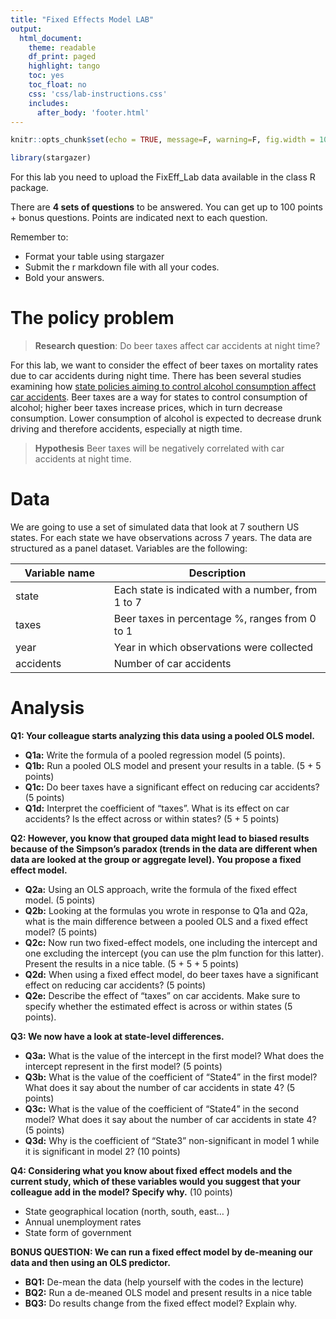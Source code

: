 ```yaml
---
title: "Fixed Effects Model LAB"
output:
  html_document:
    theme: readable
    df_print: paged
    highlight: tango
    toc: yes
    toc_float: no
    css: 'css/lab-instructions.css'
    includes:
      after_body: 'footer.html'
--- 
```


```r
knitr::opts_chunk$set(echo = TRUE, message=F, warning=F, fig.width = 10)
```

```r
library(stargazer)
```

For this lab you need to upload the FixEff_Lab data available in the class R package. 

There are **4 sets of questions** to be answered. You can get up to 100 points + bonus questions. Points are indicated next to each question. 

Remember to:

* Format your table using stargazer 
* Submit the r markdown file with all your codes. 
* Bold your answers. 

# The policy problem

> **Research question**: 
> Do beer taxes affect car accidents at night time?

For this lab, we want to consider the effect of beer taxes on mortality rates due to car accidents during night time. There has been several studies examining how [state policies aiming to control alcohol consumption affect car accidents](https://www.sciencedirect.com/science/article/pii/S0167629696004900). Beer taxes are a way for states to control consumption of alcohol; higher beer taxes increase prices, which in turn decrease consumption. Lower consumption of alcohol is expected to decrease drunk driving and therefore accidents, especially at nigth time.

> **Hypothesis**
> Beer taxes will be negatively correlated with car accidents at night time. 

# Data

We are going to use a set of simulated data that look at 7 southern US states. For each state we have observations across 7 years. The data are structured as a panel dataset. Variables are the following:  

 **Variable name**       | **Description    **                                   
------------------------ | -----------------------------------------------------
state                    |Each state is indicated with a number, from 1 to 7 
taxes                    |Beer taxes in percentage %, ranges from 0 to 1  
year                     |Year in which observations were collected      
accidents                |Number of car accidents       

# Analysis 

**Q1: Your colleague starts analyzing this data using a pooled OLS model.**

* **Q1a:** Write the formula of a pooled regression model (5 points).
* **Q1b:** Run a pooled OLS model and present your results in a table. (5 + 5 points)
* **Q1c:** Do beer taxes have a significant effect on reducing car accidents? (5 points)
* **Q1d:** Interpret the coefficient of "taxes". What is its effect on car accidents? Is the effect across or within states? (5 + 5 points)

**Q2: However, you know that grouped data might lead to biased results because of the Simpson's paradox (trends in the data are different when data are looked at the group or aggregate level). You propose a fixed effect model.** 

* **Q2a:** Using an OLS approach, write the formula of the fixed effect model. (5 points)
* **Q2b:** Looking at the formulas you wrote in response to Q1a and Q2a, what is the main difference between a pooled OLS and a fixed effect model? (5 points)
* **Q2c:** Now run two fixed-effect models, one including the intercept and one excluding the intercept (you can use the plm function for this latter). Present the results in a nice table. (5 + 5 + 5 points)
* **Q2d:** When using a fixed effect model, do beer taxes have a significant effect on reducing car accidents? (5 points) 
* **Q2e:** Describe the effect of "taxes" on car accidents. Make sure to specify whether the estimated effect is across or within states (5 points).

**Q3: We now have a look at state-level differences.**

* **Q3a:** What is the value of the intercept in the first model? What does the intercept represent in the first model? (5 points)
* **Q3b:** What is the value of the coefficient of "State4" in the first model? What does it say about the number of car accidents in state 4? (5 points)
* **Q3c:** What is the value of the coefficient of "State4" in the second model? What does it say about the number of car accidents in state 4? (5 points)
* **Q3d:** Why is the coefficient of "State3" non-significant in model 1 while it is significant in model 2? (10 points)

**Q4: Considering what you know about fixed effect models and the current study, which of these variables would you suggest that your colleague add in the model? Specify why.** (10 points) 

* State geographical location (north, south, east... )
* Annual unemployment rates
* State form of government

**BONUS QUESTION: We can run a fixed effect model by de-meaning our data and then using an OLS predictor.**

* **BQ1:** De-mean the data (help yourself with the codes in the lecture)
* **BQ2:** Run a de-meaned OLS model and present results in a nice table
* **BQ3:** Do results change from the fixed effect model? Explain why. 
